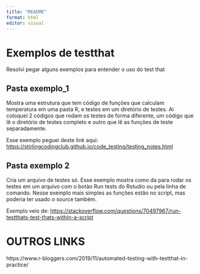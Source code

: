 ```yaml
---
title: "README"
format: html
editor: visual
---
```



# Exemplos de testthat

Resolvi pegar alguns exemplos para entender o uso do test that

## Pasta exemplo_1

Mostra uma estrutura que tem código de funções que calculam temperatura em uma pasta R, e testes em um diretório de testes. Ai coloquei 2 códigos que rodam os testes de forma diferente, um código que lê o diretório de testes completo e outro que lê as funções de teste separadamente.

Esse exemplo peguei deste link aqui: <https://stirlingcodingclub.github.io/code_testing/testing_notes.html>

## Pasta exemplo 2

Cria um arquivo de testes só. Esse exemplo mostra como da para rodar os testes em um arquivo com o botào Run tests do Rstudio ou pela linha de comando. Nesse exemplo mais simples as funções estão no script, mas poderia ter usado o source também.

Exemplo veio de: <https://stackoverflow.com/questions/70497967/run-testthats-test-thats-within-a-script>

# OUTROS LINKS
https://www.r-bloggers.com/2019/11/automated-testing-with-testthat-in-practice/
